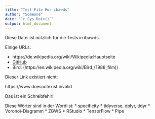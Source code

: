 ```yaml
---
title: "Test File For ibawds"
author: "Someone"
date: "`r Sys.Date()`"
output: html_document
---
```


Diese Datei ist nützlich für die Tests in ibawds.

Einige URLs:

* https://de.wikipedia.org/wiki/Wikipedia:Hauptseite
* [GitHub](http://www.github.com)
* Bird: (https://en.wikipedia.org/wiki/Bird_(1988_film))

Dieser Link existiert nicht:

https://www.doesnotexist.invalid

Das ist ein Schreibfehlr!

Diese Wörter sind in der Wordlist:
* specificity
* tidyverse, dplyr, tidyr
* Voronoi-Diagramm
* ZGWS
* RStudio
* TensorFlow
* Pipe

